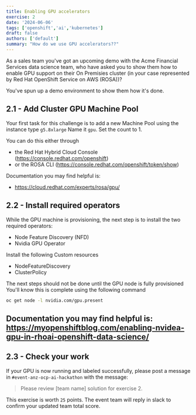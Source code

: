 ```yaml
---
title: Enabling GPU accelerators
exercise: 2
date: '2024-06-06'
tags: ['openshift','ai','kubernetes']
draft: false
authors: ['default']
summary: "How do we use GPU accelerators??"
---
```


As a sales team you've got an upcoming demo with the Acme Financial Services data science team, who have asked you to show them how to enable GPU support on their On Premisies cluster (in your case represented by Red Hat OpenShift Service on AWS (ROSA))?

You've spun up a demo environment to show them how it's done.

## 2.1 - Add Cluster GPU Machine Pool
Your first task for this challenge is to add a new Machine Pool using the instance type `g5.8xlarge`
Name it `gpu`. Set the count to 1.

You can do this either through 
- the Red Hat Hybrid Cloud Console (https://console.redhat.com/openshift)
- or the ROSA CLI (https://console.redhat.com/openshift/token/show)


Documentation you may find helpful is:
- https://cloud.redhat.com/experts/rosa/gpu/


## 2.2 - Install required operators

While the GPU machine is provisioning, the next step is to install the two required operators:
- Node Feature Discovery (NFD)
- Nvidia GPU Operator

Install the following Custom resources
- NodeFeatureDiscovery
- ClusterPolicy

The next steps should not be done until the GPU node is fully provisioned 
You'll know this is complete using the following command
```bash
oc get node -l nvidia.com/gpu.present
```

Documentation you may find helpful is:
https://myopenshiftblog.com/enabling-nvidea-gpu-in-rhoai-openshift-data-science/
- 


## 2.3 - Check your work

If your GPU is now running and labeled successfully, please post a message in `#event-anz-ocp-ai-hackathon` with the message:

> Please review [team name] solution for exercise 2.

This exercise is worth `25` points. The event team will reply in slack to confirm your updated team total score.
